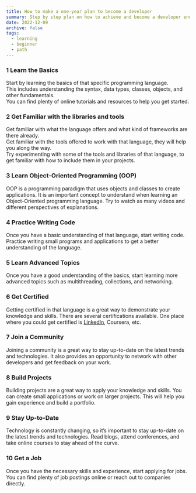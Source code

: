 ```yaml
---
title: How to make a one-year plan to become a developer
summary: Step by step plan on how to achieve and become a developer ending up having a job.
date: 2022-12-09
archive: false
tags:
  - learning
  - beginner
  - path
---
```


### 1 Learn the Basics

Start by learning the basics of that specific programming language.  
This includes understanding the syntax, data types, classes, objects, and other fundamentals.  
You can find plenty of online tutorials and resources to help you get started.

### 2 Get Familiar with the libraries and tools

Get familiar with what the language offers and what kind of frameworks are there already.  
Get familiar with the tools offered to work with that language, they will help you along the way.  
Try experimenting with some of the tools and libraries of that language, to get familiar with how to include them in your projects.

### 3 Learn Object-Oriented Programming (OOP)

OOP is a programming paradigm that uses objects and classes to create applications.
It is an important concept to understand when learning an Object-Oriented programming language.
Try to watch as many videos and different perspectives of explanations.

### 4 Practice Writing Code

Once you have a basic understanding of that language, start writing code.
Practice writing small programs and applications to get a better understanding of the language.

### 5 Learn Advanced Topics

Once you have a good understanding of the basics, start learning more advanced topics such as multithreading, collections, and networking.

### 6 Get Certified

Getting certified in that language is a great way to demonstrate your knowledge and skills.
There are several certifications available.
One place where you could get certified is [LinkedIn](https://linkedin.com), Coursera, etc.

### 7 Join a Community

Joining a community is a great way to stay up-to-date on the latest trends and technologies.
It also provides an opportunity to network with other developers and get feedback on your work.

### 8 Build Projects

Building projects are a great way to apply your knowledge and skills.
You can create small applications or work on larger projects.
This will help you gain experience and build a portfolio.

### 9 Stay Up-to-Date

Technology is constantly changing, so it’s important to stay up-to-date on the latest trends and technologies.
Read blogs, attend conferences, and take online courses to stay ahead of the curve.

### 10 Get a Job

Once you have the necessary skills and experience, start applying for jobs.
You can find plenty of job postings online or reach out to companies directly.
